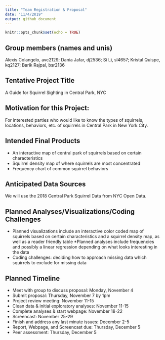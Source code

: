 ```yaml
---
title: "Team Registration & Proposal"
date: "11/4/2019"
output: github_document
---
```


```r
knitr::opts_chunk$set(echo = TRUE)
```

## Group members (names and unis)
Alexis Colangelo, avc2129;
Dania Jafar, dj2536;
Si Li, sl4657;
Kristal Quispe, kq2127;
Barik Rajpal, bsr2136

## Tentative Project Title
A Guide for Squirrel Sighting in Central Park, NYC

## Motivation for this Project:
For interested parties who would like to know the types of squirrels, locations, behaviors, etc. of squirrels in Central Park in New York City. 

## Intended Final Products
* An interactive map of central park of squirrels based on certain characteristics
* Squirrel density map of where squirrels are most concentrated 
* Frequency chart of common squirrel behaviors 

## Anticipated Data Sources
We will use the 2018 Central Park Squirrel Data from NYC Open Data. 

## Planned Analyses/Visualizations/Coding Challenges
* Planned visualizations include an interactive color coded map of squirrels based on certain characteristics and a squirrel density map, as well as a reader friendly table
*Planned analyses include frequencies and possibly a linear regression depending on what looks interesting in the data
* Coding challenges: deciding how to approach missing data which squirrels to exclude for missing data

## Planned Timeline
* Meet with group to discuss proposal: Monday, November 4
* Submit proposal: Thursday, November 7 by 1pm
* Project review meeting: November 11-15
* Clean data & initial exploratory analyses: November 11-15
* Complete analyses & start webpage: November 18-22
* Screencast: November 25-29
* Finish and address any last minute issues: December 2-5
* Report, Webpage, and Screencast due: Thursday, December 5
* Peer assessment: Thursday, December 5